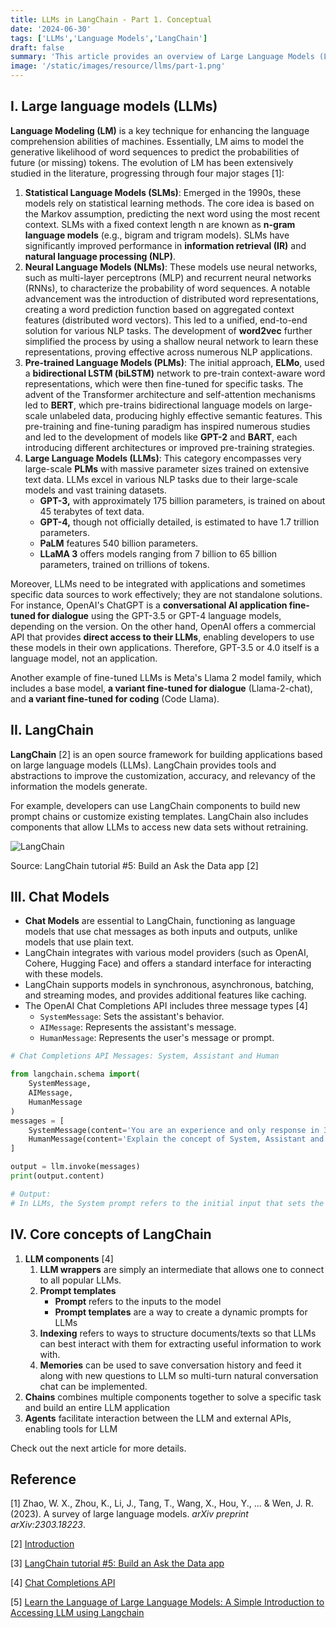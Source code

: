 ```yaml
---
title: LLMs in LangChain - Part 1. Conceptual
date: '2024-06-30'
tags: ['LLMs','Language Models','LangChain']
draft: false
summary: 'This article provides an overview of Large Language Models (LLMs), LLMs evolution and the core concepts of LangChain - an open source framework for building applications based on LLMs.'
image: '/static/images/resource/llms/part-1.png'
---
```


<TOCInline toc={props.toc}/>

## I. Large language models (LLMs)

**Language Modeling (LM)** is a key technique for enhancing the language comprehension abilities of machines. Essentially, LM aims to model the generative likelihood of word sequences to predict the probabilities of future (or missing) tokens. The evolution of LM has been extensively studied in the literature, progressing through four major stages [1]:

1. **Statistical Language Models (SLMs)**: Emerged in the 1990s, these models rely on statistical learning methods. The core idea is based on the Markov assumption, predicting the next word using the most recent context. SLMs with a fixed context length n are known as **n-gram language models** (e.g., bigram and trigram models). SLMs have significantly improved performance in **information retrieval (IR)** and **natural language processing (NLP)**.
2. **Neural Language Models (NLMs)**: These models use neural networks, such as multi-layer perceptrons (MLP) and recurrent neural networks (RNNs), to characterize the probability of word sequences. A notable advancement was the introduction of distributed word representations, creating a word prediction function based on aggregated context features (distributed word vectors). This led to a unified, end-to-end solution for various NLP tasks. The development of **word2vec** further simplified the process by using a shallow neural network to learn these representations, proving effective across numerous NLP applications.
3. **Pre-trained Language Models (PLMs)**: The initial approach, **ELMo**, used a **bidirectional LSTM (biLSTM)** network to pre-train context-aware word representations, which were then fine-tuned for specific tasks. The advent of the Transformer architecture and self-attention mechanisms led to **BERT**, which pre-trains bidirectional language models on large-scale unlabeled data, producing highly effective semantic features. This pre-training and fine-tuning paradigm has inspired numerous studies and led to the development of models like **GPT-2** and **BART**, each introducing different architectures or improved pre-training strategies.
4. **Large Language Models (LLMs)**: This category encompasses very large-scale **PLMs** with massive parameter sizes trained on extensive text data. LLMs excel in various NLP tasks due to their large-scale models and vast training datasets.
    - **GPT-3,** with approximately 175 billion parameters, is trained on about 45 terabytes of text data.
    - **GPT-4,** though not officially detailed, is estimated to have 1.7 trillion parameters.
    - **PaLM** features 540 billion parameters.
    - **LLaMA 3** offers models ranging from 7 billion to 65 billion parameters, trained on trillions of tokens.

Moreover, LLMs need to be integrated with applications and sometimes specific data sources to work effectively; they are not standalone solutions. For instance, OpenAI's ChatGPT is a **conversational AI application fine-tuned for dialogue** using the GPT-3.5 or GPT-4 language models, depending on the version. On the other hand, OpenAI offers a commercial API that provides **direct access to their LLMs**, enabling developers to use these models in their own applications. Therefore, GPT-3.5 or 4.0 itself is a language model, not an application.

Another example of fine-tuned LLMs is Meta's Llama 2 model family, which includes a base model, **a variant fine-tuned for dialogue** (Llama-2-chat), and **a variant fine-tuned for coding** (Code Llama).

## II. LangChain

**LangChain** [2] is an open source framework for building applications based on large language models (LLMs). LangChain provides tools and abstractions to improve the customization, accuracy, and relevancy of the information the models generate.

For example, developers can use LangChain components to build new prompt chains or customize existing templates. LangChain also includes components that allow LLMs to access new data sets without retraining.

![LangChain](/static/images/resource/llms/langchain.jpeg)

<p style={{ textAlign: "center" }}>Source: LangChain tutorial #5: Build an Ask the Data app [2]</p>

## III. Chat Models

- **Chat Models** are essential to LangChain, functioning as language models that use chat messages as both inputs and outputs, unlike models that use plain text.
- LangChain integrates with various model providers (such as OpenAI, Cohere, Hugging Face) and offers a standard interface for interacting with these models.
- LangChain supports models in synchronous, asynchronous, batching, and streaming modes, and provides additional features like caching.
- The OpenAI Chat Completions API includes three message types [4]
    - `SystemMessage`: Sets the assistant's behavior.
    - `AIMessage`: Represents the assistant's message.
    - `HumanMessage`: Represents the user's message or prompt.

```python
# Chat Completions API Messages: System, Assistant and Human

from langchain.schema import(
    SystemMessage, 
    AIMessage,
    HumanMessage
)
messages = [
    SystemMessage(content='You are an experience and only response in 3-4 sentences.'),
    HumanMessage(content='Explain the concept of System, Assistant and Human prompt in LLMs.')
]

output = llm.invoke(messages)
print(output.content)

# Output:
# In LLMs, the System prompt refers to the initial input that sets the context for generating text. The Assistant prompt is additional information or instructions provided to guide the language model in producing the desired output. The Human prompt is the feedback or correction given by a human to guide the model towards more accurate or relevant responses. Together, these prompts help shape the output of the language model to better meet the user's needs.
```

## IV. Core concepts of LangChain

1. **LLM components** [4]
    1. **LLM wrappers** are simply an intermediate that allows one to connect to all popular LLMs.
    2. **Prompt templates**
        - **Prompt** refers to the inputs to the model
        - **Prompt templates** are a way to create a dynamic prompts for LLMs
    3. **Indexing** refers to ways to structure documents/texts so that LLMs can best interact with them for extracting useful information to work with.
    4. **Memories** can be used to save conversation history and feed it along with new questions to LLM so multi-turn natural conversation chat can be implemented.
2. **Chains** combines multiple components together to solve a specific task and build an entire LLM application
3. **Agents** facilitate interaction between the LLM and external APIs, enabling tools for LLM

Check out the next article for more details.

## Reference

[1] Zhao, W. X., Zhou, K., Li, J., Tang, T., Wang, X., Hou, Y., ... & Wen, J. R. (2023). A survey of large language models. *arXiv preprint arXiv:2303.18223*.

[2] [Introduction](https://python.langchain.com/v0.2/docs/introduction/)

[3] [LangChain tutorial #5: Build an Ask the Data app](https://discuss.streamlit.io/t/langchain-tutorial-5-build-an-ask-the-data-app/47672)

[4] [Chat Completions API](https://platform.openai.com/docs/guides/text-generation/chat-completions-api)

[5] [Learn the Language of Large Language Models: A Simple Introduction to Accessing LLM using Langchain](https://karthikvegeta.medium.com/learn-the-language-of-large-language-models-a-simple-introduction-to-accessing-llm-using-8e72c36665d3)




